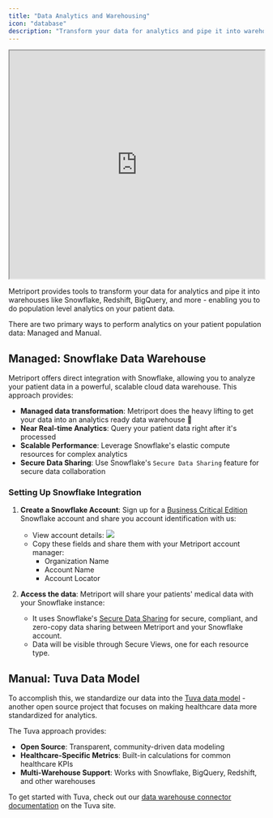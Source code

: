 ```yaml
---
title: "Data Analytics and Warehousing"
icon: "database"
description: "Transform your data for analytics and pipe it into warehouses like Snowflake, Redshift, BigQuery, and more"
---
```


<iframe
  src="https://www.loom.com/embed/2469dfe857db4512bbe082087daeb9f8?sid=84ebc40a-5958-493a-a376-0d2cbaf85bf6"
  width="100%"
  height="450px"
></iframe>

Metriport provides tools to transform your data for analytics and pipe it into warehouses like Snowflake, Redshift,
BigQuery, and more - enabling you to do population level analytics on your patient data.

There are two primary ways to perform analytics on your patient population data: Managed and Manual.

## Managed: Snowflake Data Warehouse

Metriport offers direct integration with Snowflake, allowing you to analyze your patient data in a
powerful, scalable cloud data warehouse. This approach provides:

- **Managed data transformation**: Metriport does the heavy lifting to get your data into an analytics
  ready data warehouse 🎉
- **Near Real-time Analytics**: Query your patient data right after it's processed
- **Scalable Performance**: Leverage Snowflake's elastic compute resources for complex analytics
- **Secure Data Sharing**: Use Snowflake's `Secure Data Sharing` feature for secure data collaboration

### Setting Up Snowflake Integration

1. **Create a Snowflake Account**: Sign up for a 
<a href="https://docs.snowflake.com/en/user-guide/intro-editions" target="_blank">Business Critical Edition</a>
Snowflake account and share you account identification with us:
   - View account details:
      <img src="/images/data-transform-snowflake-accdetails.png" />
   - Copy these fields and share them with your Metriport account manager:
      - Organization Name
      - Account Name
      - Account Locator

2. **Access the data**: Metriport will share your patients' medical data with your Snowflake instance:
   - It uses Snowflake's <a href="https://docs.snowflake.com/en/user-guide/data-sharing-intro" target="_blank">Secure Data Sharing</a>
     for secure, compliant, and zero-copy data sharing between Metriport and your Snowflake account.
   - Data will be visible through Secure Views, one for each resource type.

## Manual: Tuva Data Model

To accomplish this, we standardize our data into the [Tuva data model](https://thetuvaproject.com/) - 
another open source project that focuses on making healthcare data more standardized for analytics.

The Tuva approach provides:

- **Open Source**: Transparent, community-driven data modeling
- **Healthcare-Specific Metrics**: Built-in calculations for common healthcare KPIs
- **Multi-Warehouse Support**: Works with Snowflake, BigQuery, Redshift, and other warehouses

To get started with Tuva, check out our 
[data warehouse connector documentation](https://thetuvaproject.com/connectors/metriport) on the Tuva site.
